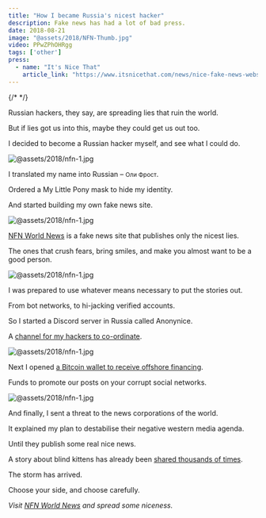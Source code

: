 ```yaml
---
title: "How I became Russia's nicest hacker"
description: Fake news has had a lot of bad press.
date: 2018-08-21
image: "@assets/2018/NFN-Thumb.jpg"
video: PPwZPhOHRgg
tags: ['other']
press:
  - name: "It's Nice That"
    article_link: "https://www.itsnicethat.com/news/nice-fake-news-website-oli-frost-digital-010818"
---
```


{/* <style>
.russian {
  font-size: 0.85em;
  font-weight: 400;
}

</style> */}

Russian hackers, they say, are spreading lies that ruin the world.

But if lies got us into this, maybe they could get us out too.

I decided to become a Russian hacker myself, and see what I could do.

![@assets/2018/nfn-1.jpg](@assets/2018/NFN-Anonynice.jpg)

I translated my name into Russian – <span class="russian">Оли Фрост</span>.

Ordered a My Little Pony mask to hide my identity.

And started building my own fake news site.

![@assets/2018/nfn-1.jpg](@assets/2018/NFN1.jpg)

[NFN World News](https://olifro.st/nfn) is a fake news site that publishes only the nicest lies.

The ones that crush fears, bring smiles, and make you almost want to be a good person.

![@assets/2018/nfn-1.jpg](@assets/2018/NFN2.jpg)

I was prepared to use whatever means necessary to put the stories out.

From bot networks, to hi-jacking verified accounts.

So I started a Discord server in Russia called Anonynice.

A [channel for my hackers to co-ordinate](https://olifro.st/nfn/joinus).

![@assets/2018/nfn-1.jpg](@assets/2018/NFN3.jpg)

Next I opened [a Bitcoin wallet to receive offshore financing](https://olifro.st/nfn/donate).

Funds to promote our posts on your corrupt social networks.

![@assets/2018/nfn-1.jpg](@assets/2018/NFN4.jpg)

And finally, I sent a threat to the news corporations of the world.

It explained my plan to destabilise their negative western media agenda.

Until they publish some real nice news.

<OptimizedYouTube id="" poster="@assets/2018/NFN-Thumb.jpg" />

A story about blind kittens has already been [shared thousands of times](https://olifro.st/nfn/lonely-blind-cats-see-string/).

The storm has arrived.

Choose your side, and choose carefully.

*Visit [NFN World News](https://olifro.st/nfn) and spread some niceness.*
